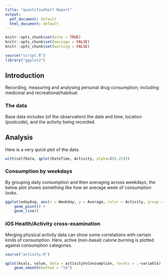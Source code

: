 ```yaml
---
title: "quantifiedSelf Report"
output:
  pdf_document: default
  html_document: default
---
```


```r
knitr::opts_chunk$set(echo = TRUE)
knitr::opts_chunk$set(message = FALSE)
knitr::opts_chunk$set(warning = FALSE)
```

```r
source("script.R")
library("ggplot2")
```

## Introduction

Recording, measuring and analysing personal drug consumption; including medicinal and recreational/habitual.

### The data

Base data includes (of the observation) the date and time, location (postcode), and the activity being recorded.

## Analysis

Here is a very quick plot of the data.

```r
with(selfData, qplot(DateTime, Activity, alpha=I(0.25)))
```

### Consumption by weekdays

By grouping daily consumption and then averaging across weekdays, the below plot shows something like how an average week of consumption looks.

```r
ggplot(wdayAvg, aes(x = Weekday, y = Average, color = Activity, group = Activity)) + 
    geom_point() + 
    geom_line()
```

### iOS Health/Activity cross-examination

Merging physical activity data can show some correlations with certain kinds of consumption. Here, active (non-basal) calorie burning is plotted against consumption categories.

```r
source("activity.R")
```

```r
qplot(kcals, value, data = activityVsConsumption, facets = .~variable) + 
    geom_smooth(method = "lm")
```